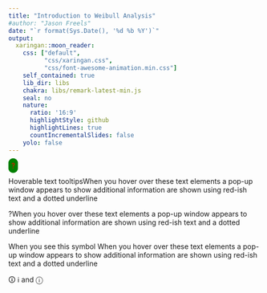 ```yaml
---
title: "Introduction to Weibull Analysis"
#author: "Jason Freels"
date: "`r format(Sys.Date(), '%d %b %Y')`"
output:
  xaringan::moon_reader:
    css: ["default",
          "css/xaringan.css",
          "css/font-awesome-animation.min.css"]
    self_contained: true
    lib_dir: libs
    chakra: libs/remark-latest-min.js
    seal: no
    nature:
      ratio: '16:9'
      highlightStyle: github
      highlightLines: true
      countIncrementalSlides: false
    yolo: false
---
```


<font style=" color:red; background-color: green; border: solid green 1px; border-radius: 20px; padding:5px 5px;">?</font>


<span class="explain">Hoverable text tooltips</span><span class="tooltip">When you hover over these text elements a pop-up window appears to show additional information</span> are shown using red-ish text and a dotted underline

<span class="explain">?</span><span class="tooltip">When you hover over these text elements a pop-up window appears to show additional information</span> are shown using red-ish text and a dotted underline

When you see this symbol <span class="explain"></span><span class="tooltip">When you hover over these text elements a pop-up window appears to show additional information</span> are shown using red-ish text and a dotted underline


&#128712; &#8505; and &#9432;
